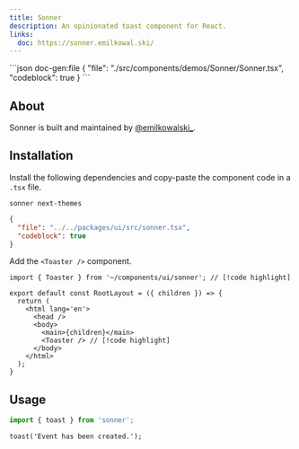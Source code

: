 ```yaml
---
title: Sonner
description: An opinionated toast component for React.
links:
  doc: https://sonner.emilkowal.ski/
---
```


<ComponentPreview name='sonner'>
```json doc-gen:file
{
  "file": "./src/components/demos/Sonner/Sonner.tsx",
  "codeblock": true
}
```
</ComponentPreview>

## About

Sonner is built and maintained by [@emilkowalski\_](https://x.com/emilkowalski_).

## Installation

Install the following dependencies and copy-paste the component code in a `.tsx` file.

```package-install
sonner next-themes
```

<div className='not-prose [&_figure]:max-h-[320px] [&_figure]:overflow-y-auto'>

```json doc-gen:file
{
  "file": "../../packages/ui/src/sonner.tsx",
  "codeblock": true
}
```

</div>

Add the `<Toaster />` component.

```tsx title="app/layout.tsx"
import { Toaster } from '~/components/ui/sonner'; // [!code highlight]

export default const RootLayout = ({ children }) => {
  return (
    <html lang='en'>
      <head />
      <body>
        <main>{children}</main>
        <Toaster /> // [!code highlight]
      </body>
    </html>
  );
}
```

## Usage

```ts
import { toast } from 'sonner';
```

```tsx
toast('Event has been created.');
```
